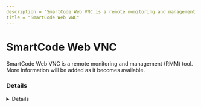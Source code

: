 ```yaml
---
description = "SmartCode Web VNC is a remote monitoring and management (RMM) tool. More information will be added as it becomes available."
title = "SmartCode Web VNC"
---
```




# SmartCode Web VNC

SmartCode Web VNC is a remote monitoring and management (RMM) tool. More information will be added as it becomes available.

### Details
<Details author={""}
         category={""}
         created={""}
         website={""}
         lastModified={""}
         privileges={""}
         free={ "" }
         verification={""}
/>

#### Installation Paths
<Card code={ ["C:\\Program Files\\TightVNC\\*", "*\\TightVNC\\*"] }/>





### Forensic Artifacts










